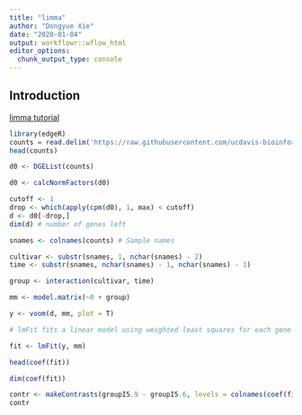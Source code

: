 ```yaml
---
title: "limma"
author: "Dongyue Xie"
date: "2020-01-04"
output: workflowr::wflow_html
editor_options:
  chunk_output_type: console
---
```


## Introduction

[limma tutorial](https://ucdavis-bioinformatics-training.github.io/2018-June-RNA-Seq-Workshop/thursday/DE.html)

```r
library(edgeR)
counts = read.delim('https://raw.githubusercontent.com/ucdavis-bioinformatics-training/2018-June-RNA-Seq-Workshop/master/thursday/all_counts.txt')
head(counts)

d0 <- DGEList(counts)

d0 <- calcNormFactors(d0)

cutoff <- 1
drop <- which(apply(cpm(d0), 1, max) < cutoff)
d <- d0[-drop,] 
dim(d) # number of genes left

snames <- colnames(counts) # Sample names

cultivar <- substr(snames, 1, nchar(snames) - 2) 
time <- substr(snames, nchar(snames) - 1, nchar(snames) - 1)

group <- interaction(cultivar, time)

mm <- model.matrix(~0 + group)

y <- voom(d, mm, plot = T)

# lmFit fits a linear model using weighted least squares for each gene:

fit <- lmFit(y, mm)

head(coef(fit))

dim(coef(fit))

contr <- makeContrasts(groupI5.9 - groupI5.6, levels = colnames(coef(fit)))
contr
```

